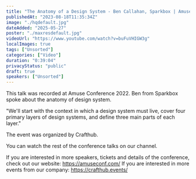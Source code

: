 ```yaml
---
title: "The Anatomy of a Design System - Ben Callahan, Sparkbox | Amuse Conference 2022"
publishedAt: "2023-08-18T11:35:34Z"
image: "./hqdefault.jpg"
dateAdded: "2025-05-27"
poster: "./maxresdefault.jpg"
videoUrl: "https://www.youtube.com/watch?v=buFuVHIGW3g"
localImages: true
tags: ["Unsorted"]
categories: ["Video"]
duration: "0:39:04"
privacyStatus: "public"
draft: true
speakers: ["Unsorted"]
---
```

This talk was recorded at Amuse Conference 2022. Ben from Sparkbox spoke about the anatomy of design system.

"We'll start with the context in which a design system must live, cover four primary layers of design systems, and define three main parts of each layer."

The event was organized by Crafthub.

You can watch the rest of the conference talks on our channel.

If you are interested in more speakers, tickets and details of the conference, check out our website: https://amuseconf.com/
If you are interested in more events from our company: https://crafthub.events/
